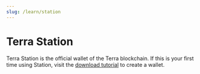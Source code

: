 ```yaml
---
slug: /learn/station
---
```



# Terra Station

Terra Station is the official wallet of the Terra blockchain. If this is your first time using Station, visit the [download tutorial](../learn/station/Download/terra-station-desktop.mdx) to create a wallet.

<CardSection cards={terraStationCards} />
